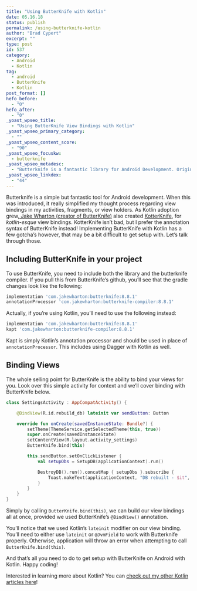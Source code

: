 ```yaml
---
title: "Using ButterKnife with Kotlin"
date: 05.16.18
status: publish
permalink: /using-butterknife-kotlin
author: "Brad Cypert"
excerpt: ""
type: post
id: 537
category:
  - Android
  - Kotlin
tag:
  - android
  - ButterKnife
  - Kotlin
post_format: []
hefo_before:
  - "0"
hefo_after:
  - "0"
_yoast_wpseo_title:
  - "Using ButterKnife View Bindings with Kotlin"
_yoast_wpseo_primary_category:
  - ""
_yoast_wpseo_content_score:
  - "90"
_yoast_wpseo_focuskw:
  - butterknife
_yoast_wpseo_metadesc:
  - "Butterknife is a fantastic library for Android Development. Originally written for Java, this library helps you reference your views in code."
_yoast_wpseo_linkdex:
  - "44"
---
```


Butterknife is a simple but fantastic tool for Android development. When this was introduced, it really simplified my thought process regarding view bindings in my activities, fragments, or view holders. As Kotlin adoption grew,[ Jake Wharton (creator of ButterKnife)](https://jakewharton.com/) also created [KotterKnife](https://github.com/JakeWharton/kotterknife), for _kotlin-esque_ view bindings. KotterKnife isn’t bad, but I prefer the annotation syntax of ButterKnife instead! Implementing ButterKnife with Kotlin has a few gotcha’s however, that may be a bit difficult to get setup with. Let’s talk through those.

## Including ButterKnife in your project

To use ButterKnife, you need to include both the library and the butterknife compiler. If you pull this from ButterKnife’s github, you’ll see that the gradle changes look like the following:

```gradle
implementation 'com.jakewharton:butterknife:8.8.1'
annotationProcessor 'com.jakewharton:butterknife-compiler:8.8.1'
```

Actually, if you’re using Kotlin, you’ll need to use the following instead:

```gradle
implementation 'com.jakewharton:butterknife:8.8.1'
kapt 'com.jakewharton:butterknife-compiler:8.8.1'

```

Kapt is simply Kotlin’s annotation processor and should be used in place of `annotationProcessor`. This includes using Dagger with Kotlin as well.

## Binding Views

The whole selling point for ButterKnife is the ability to bind your views for you. Look over this simple activity for context and we’ll cover binding with ButterKnife below.

```kotlin
class SettingsActivity : AppCompatActivity() {

    @BindView(R.id.rebuild_db) lateinit var sendButton: Button

    override fun onCreate(savedInstanceState: Bundle?) {
        setTheme(ThemeService.getSelectedTheme(this, true))
        super.onCreate(savedInstanceState)
        setContentView(R.layout.activity_settings)
        ButterKnife.bind(this)

        this.sendButton.setOnClickListener {
            val setupObs = SetupDB(applicationContext).run()

            DestroyDB().run().concatMap { setupObs }.subscribe {
                Toast.makeText(applicationContext, "DB rebuilt - $it", Toast.LENGTH_SHORT).show()
            }
        }
    }
}
```

Simply by calling `ButterKnife.bind(this)`, we can build our view bindings all at once, provided we used ButterKnife’s `@BindView()` annotation.

You’ll notice that we used Kotlin’s `lateinit` modifier on our view binding. You’ll need to either use `lateinit` or `@JvmField` to work with Butterknife properly. Otherwise, application will throw an error when attempting to call `ButterKnife.bind(this)`.

And that’s all you need to do to get setup with ButterKnife on Android with Kotlin. Happy coding!

Interested in learning more about Kotlin? You can [check out my other Kotlin articles here](http://www.bradcypert.com/category/kotlin/)!

```

```
